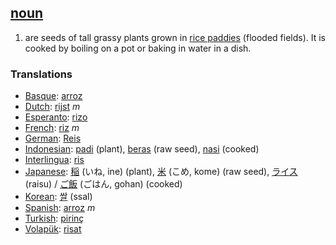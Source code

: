 == [[noun]] ==
#are seeds of tall grassy plants grown in [[rice paddy|rice paddies]] (flooded fields). It is cooked by boiling on a pot or baking in water in a dish.

=== Translations ===
*[[Basque]]: [[arroz]]
*[[Dutch]]: [[rijst]] ''m''
*[[Esperanto]]: [[rizo]]
*[[French]]: [[riz]] ''m''
*[[German]]: [[Reis]]
*[[Indonesian]]: [[padi]] (plant), [[beras]] (raw seed), [[nasi]] (cooked)
*[[Interlingua]]: [[ris]]
*[[Japanese]]: [[稲]] (いね, ine) (plant), [[米]] (こめ, kome) (raw seed), [[ライス]] (raisu) / [[ご飯]] (ごはん, gohan) (cooked)
*[[Korean]]: [[쌀]] (ssal)
*[[Spanish]]: [[arroz]] ''m''
*[[Turkish]]: [[pirinç]]
*[[Volapük]]: [[risat]]